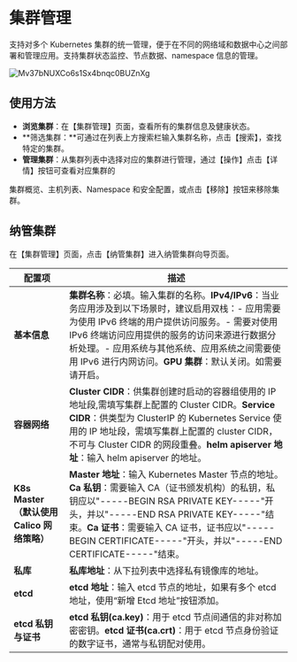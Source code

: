 # 集群管理

支持对多个 Kubernetes 集群的统一管理，便于在不同的网络域和数据中心之间部署和管理应用。支持集群状态监控、节点数据、namespace 信息的管理。

![Mv37bNUXCo6s1Sx4bnqc0BUZnXg](/static/Mv37bNUXCo6s1Sx4bnqc0BUZnXg.png)

## **使用方法**

- **浏览集群**：在【集群管理】页面，查看所有的集群信息及健康状态。
- **筛选集群：**可通过在列表上方搜索栏输入集群名称，点击【搜索】，查找特定的集群。
- **管理集群**：从集群列表中选择对应的集群进行管理，通过【操作】点击【详情】按钮可查看对应集群的

集群概览、主机列表、Namespace 和安全配置，或点击【移除】按钮来移除集群。

## **纳管集群**

在【集群管理】页面，点击【纳管集群】进入纳管集群向导页面。

| **配置项**                                 | **描述**                                                     |
| ------------------------------------------ | ------------------------------------------------------------ |
| **基本信息**                               | **集群名称**：必填。输入集群的名称。**IPv4/IPv6**：当业务应用涉及到以下场景时，建议启用双栈：- 应用需要为使用 IPv6 终端的用户提供访问服务。- 需要对使用 IPv6 终端访问应用提供的服务的访问来源进行数据分析处理。- 应用系统与其他系统、应用系统之间需要使用 IPv6 进行内网访问。**GPU 集群**：默认关闭。如需要请开启。 |
| **容器网络**                               | **Cluster CIDR**：供集群创建时启动的容器组使用的 IP 地址段,需填写集群上配置的 Cluster CIDR。**Service CIDR**：供类型为 ClusterIP 的 Kubernetes Service 使用的 IP 地址段，需填写集群上配置的 cluster CIDR，不可与 Cluster CIDR 的网段重叠。**helm apiserver 地址**：输入 helm apiserver 的地址。 |
| **K8s Master（默认使用 Calico 网络策略）** | **Master 地址**：输入 Kubernetes Master 节点的地址。**Ca 私钥**：需要输入 CA（证书颁发机构）的私钥，私钥应以"-----BEGIN RSA PRIVATE KEY-----"开头，并以"-----END RSA PRIVATE KEY-----"结束。**Ca 证书**：需要输入 CA 证书，证书应以"-----BEGIN CERTIFICATE-----"开头，并以"-----END CERTIFICATE-----"结束。 |
| **私库**                                   | **私库地址**：从下拉列表中选择私有镜像库的地址。             |
| **etcd**                                   | **etcd 地址**：输入 etcd 节点的地址，如果有多个 etcd 地址，使用“新增 Etcd 地址”按钮添加。 |
| **etcd 私钥与证书**                        | **etcd 私钥(ca.key)**：用于 etcd 节点间通信的非对称加密密钥。**etcd 证书(ca.crt)**：用于 etcd 节点身份验证的数字证书，通常与私钥配对使用。 |